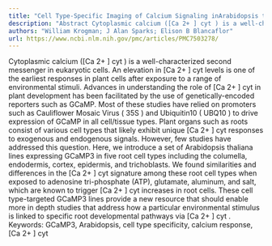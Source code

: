 ```yaml
---
title: "Cell Type-Specific Imaging of Calcium Signaling inArabidopsis thalianaSeedling Roots Using GCaMP3"
description: "Abstract Cytoplasmic calcium ([Ca 2+ ] cyt ) is a well-characterized second messenger in eukaryotic cells. An elevation in [Ca 2+ ] cyt levels is one of the earliest responses in plant cells after exp..."
authors: "William Krogman; J Alan Sparks; Elison B Blancaflor"
url: https://www.ncbi.nlm.nih.gov/pmc/articles/PMC7503278/
---
```


Cytoplasmic calcium ([Ca 2+ ] cyt ) is a well-characterized second messenger in eukaryotic cells. An elevation in [Ca 2+ ] cyt levels is one of the earliest responses in plant cells after exposure to a range of environmental stimuli. Advances in understanding the role of [Ca 2+ ] cyt in plant development has been facilitated by the use of genetically-encoded reporters such as GCaMP. Most of these studies have relied on promoters such as Cauliflower Mosaic Virus ( 35S ) and Ubiquitin10 ( UBQ10 ) to drive expression of GCaMP in all cell/tissue types. Plant organs such as roots consist of various cell types that likely exhibit unique [Ca 2+ ] cyt responses to exogenous and endogenous signals. However, few studies have addressed this question. Here, we introduce a set of Arabidopsis thaliana lines expressing GCaMP3 in five root cell types including the columella, endodermis, cortex, epidermis, and trichoblasts. We found similarities and differences in the [Ca 2+ ] cyt signature among these root cell types when exposed to adenosine tri-phosphate (ATP), glutamate, aluminum, and salt, which are known to trigger [Ca 2+ ] cyt increases in root cells. These cell type-targeted GCaMP3 lines provide a new resource that should enable more in depth studies that address how a particular environmental stimulus is linked to specific root developmental pathways via [Ca 2+ ] cyt . Keywords: GCaMP3, Arabidopsis, cell type specificity, calcium response, [Ca 2+ ] cyt
